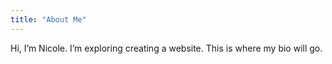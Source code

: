 ```yaml
---
title: "About Me"
---
```


Hi, I'm Nicole. I'm exploring creating a website. This is where my bio will go. 
